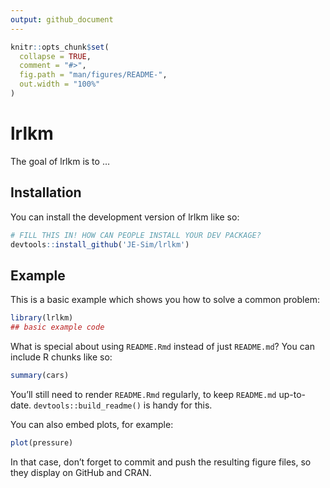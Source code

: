 ```yaml
---
output: github_document
---
```


<!-- README.md is generated from README.Rmd. Please edit that file -->

```r
knitr::opts_chunk$set(
  collapse = TRUE,
  comment = "#>",
  fig.path = "man/figures/README-",
  out.width = "100%"
)
```

# lrlkm

<!-- badges: start -->
<!-- badges: end -->

The goal of lrlkm is to ...

## Installation

You can install the development version of lrlkm like so:

``` r
# FILL THIS IN! HOW CAN PEOPLE INSTALL YOUR DEV PACKAGE?
devtools::install_github('JE-Sim/lrlkm')
```

## Example

This is a basic example which shows you how to solve a common problem:

```r
library(lrlkm)
## basic example code
```

What is special about using `README.Rmd` instead of just `README.md`? You can include R chunks like so:

```r
summary(cars)
```

You'll still need to render `README.Rmd` regularly, to keep `README.md` up-to-date. `devtools::build_readme()` is handy for this.

You can also embed plots, for example:

```r
plot(pressure)
```

In that case, don't forget to commit and push the resulting figure files, so they display on GitHub and CRAN.
